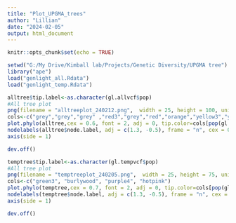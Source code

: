 ---
title: "Plot_UPGMA_trees"
author: "Lillian"
date: "2024-02-05"
output: html_document
---

```{r setup, include=FALSE}
knitr::opts_chunk$set(echo = TRUE)
```

```{r}
setwd("G:/My Drive/Kimball lab/Projects/Genetic Diversity/UPGMA tree")
library("ape")
load("genlight_all.Rdata")
load("genlight_temp.Rdata")
```
```{r}
alltree$tip.label<-as.character(gl.allvcf$pop)
#All tree plot
png(filename = "alltreeplot_240212.png",  width = 25, height = 100, units = "cm", res = 300)
cols<-c("grey","grey","grey" ,"red3","grey","red","orange","yellow3","yellow","grey", "green3","grey","grey","grey","grey","grey","grey","grey","grey","grey", "green", "blue4", "blue","grey", "violetred3","violet","grey","grey","grey","grey","purple4", "purple","grey","grey")
plot.phylo(alltree,cex = 0.6, font = 2, adj = 0, tip.color=cols[pop(gl.allvcf)])
nodelabels(alltree$node.label, adj = c(1.3, -0.5), frame = "n", cex = 0.7,font = 3, xpd = TRUE)
axis(side = 1)

dev.off()
```

```{r}
temptree$tip.label<-as.character(gl.tempvcf$pop)
#All tree plot
png(filename = "temptreeplot_240205.png",  width = 25, height = 75, units = "cm", res = 300)
cols<-c("green3", "burlywood", "purple4", "hotpink")
plot.phylo(temptree,cex = 0.7, font = 2, adj = 0, tip.color=cols[pop(gl.tempvcf)])
nodelabels(temptree$node.label, adj = c(1.3, -0.5), frame = "n", cex = 0.7,font = 3, xpd = TRUE)
axis(side = 1)

dev.off()
```